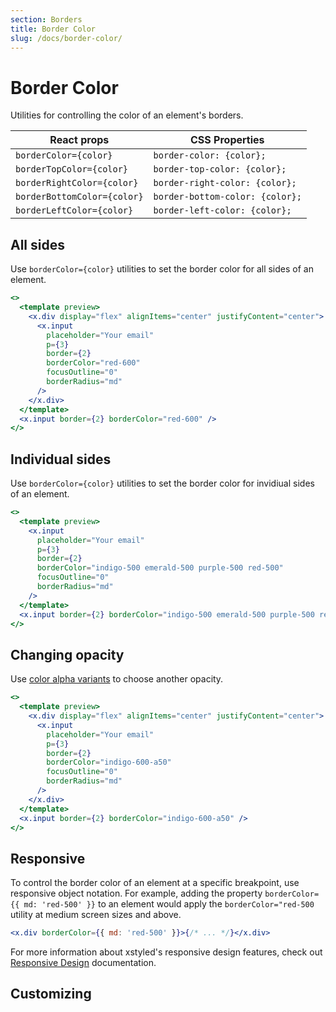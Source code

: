```yaml
---
section: Borders
title: Border Color
slug: /docs/border-color/
---
```


# Border Color

Utilities for controlling the color of an element's borders.

<carbon-ad />

| React props                 | CSS Properties                  |
| --------------------------- | ------------------------------- |
| `borderColor={color}`       | `border-color: {color};`        |
| `borderTopColor={color}`    | `border-top-color: {color};`    |
| `borderRightColor={color}`  | `border-right-color: {color};`  |
| `borderBottomColor={color}` | `border-bottom-color: {color};` |
| `borderLeftColor={color}`   | `border-left-color: {color};`   |

## All sides

Use `borderColor={color}` utilities to set the border color for all sides of an element.

```jsx preview color=red
<>
  <template preview>
    <x.div display="flex" alignItems="center" justifyContent="center">
      <x.input
        placeholder="Your email"
        p={3}
        border={2}
        borderColor="red-600"
        focusOutline="0"
        borderRadius="md"
      />
    </x.div>
  </template>
  <x.input border={2} borderColor="red-600" />
</>
```

## Individual sides

Use `borderColor={color}` utilities to set the border color for invidiual sides of an element.

```jsx preview color=indigo
<>
  <template preview>
    <x.input
      placeholder="Your email"
      p={3}
      border={2}
      borderColor="indigo-500 emerald-500 purple-500 red-500"
      focusOutline="0"
      borderRadius="md"
    />
  </template>
  <x.input border={2} borderColor="indigo-500 emerald-500 purple-500 red-500" />
</>
```

## Changing opacity

Use [color alpha variants](/docs/colors/) to choose another opacity.

```jsx preview color=indigo
<>
  <template preview>
    <x.div display="flex" alignItems="center" justifyContent="center">
      <x.input
        placeholder="Your email"
        p={3}
        border={2}
        borderColor="indigo-600-a50"
        focusOutline="0"
        borderRadius="md"
      />
    </x.div>
  </template>
  <x.input border={2} borderColor="indigo-600-a50" />
</>
```

## Responsive

To control the border color of an element at a specific breakpoint, use responsive object notation. For example, adding the property `borderColor={{ md: 'red-500' }}` to an element would apply the `borderColor="red-500` utility at medium screen sizes and above.

```jsx
<x.div borderColor={{ md: 'red-500' }}>{/* ... */}</x.div>
```

For more information about xstyled's responsive design features, check out [Responsive Design](/docs/responsive-design/) documentation.

## Customizing


<CustomizeColors />
